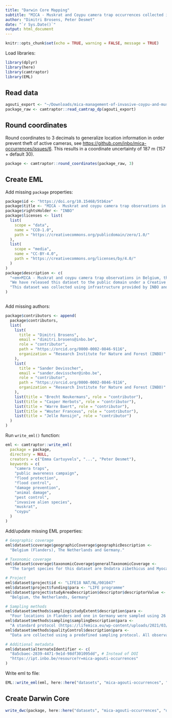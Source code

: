 ```yaml
---
title: "Darwin Core Mapping"
subtitle: "MICA - Muskrat and Coypu camera trap occurrences collected in Belgium, the Netherlands and Germany"
author: "Dimitri Brosens, Peter Desmet"
date: "`r Sys.Date()`"
output: html_document  
---
```


```r
knitr::opts_chunk$set(echo = TRUE, warning = FALSE, message = TRUE)
```

Load libraries:

```r
library(dplyr)
library(here)
library(camtraptor)
library(EML)
```

## Read data

```r
agouti_export <- "~/Downloads/mica-management-of-invasive-coypu-and-muskrat-in-europe-20230601061026/datapackage.json"
package_raw <- camtraptor::read_camtrap_dp(agouti_export)
```

## Round coordinates

Round coordinates to 3 decimals to generalize location information in order prevent theft of active cameras, see <https://github.com/inbo/mica-occurrences/issues/6>. This results in a coordinate uncertainty of 187 m (157 + default 30).

```r
package <- camtraptor::round_coordinates(package_raw, 3)
```

## Create EML

Add missing `package` properties:

```r
package$id <- "https://doi.org/10.15468/5tb6ze"
package$title <- "MICA - Muskrat and coypu camera trap observations in Belgium, the Netherlands and Germany"
package$rightsHolder <- "INBO"
package$licenses <- list(
  list(
    scope = "data",
    name = "CC0-1.0",
    path = "https://creativecommons.org/publicdomain/zero/1.0/"
  ),
  list(
    scope = "media",
    name = "CC-BY-4.0",
    path = "https://creativecommons.org/licenses/by/4.0/"
  )
)
package$description <- c(
  "<em>MICA - Muskrat and coypu camera trap observations in Belgium, the Netherlands and Germany</em> is an occurrence dataset published by the Research Institute of Nature and Forest (INBO). It is part of the LIFE project MICA, in which innovative techniques are tested for a more efficient control of muskrat and coypu populations, both invasive species. The dataset contains camera trap observations of muskrat and coypu, as well as many other observed species. Issues with the dataset can be reported at <a href=\"https://github.com/inbo/mica-occurrences/issues\">https://github.com/inbo/mica-occurrences/issues</a>",
  "We have released this dataset to the public domain under a Creative Commons Zero waiver. We would appreciate it if you follow the INBO norms for data use (https://www.inbo.be/en/norms-data-use) when using the data. If you have any questions regarding this dataset, don't hesitate to contact us via the contact information provided in the metadata or via opendata@inbo.be.",
  "This dataset was collected using infrastructure provided by INBO and funded by Research Foundation - Flanders (FWO) as part of the Belgian contribution to LifeWatch. The data were collected as part of the MICA project, which received funding from the European Union’s LIFE Environment sub-programme under the grant agreement LIFE18 NAT/NL/001047. The dataset was published with funding from Stichting NLBIF - Netherlands Biodiversity Information Facility."
)
```


```r
```

Add missing authors:

```r
package$contributors <- append(
  package$contributors,
  list(
    list(
      title = "Dimitri Brosens",
      email = "dimitri.brosens@inbo.be",
      role = "contributor",
      path = "https://orcid.org/0000-0002-0846-9116",
      organization = "Research Institute for Nature and Forest (INBO)"
    ),
    list(
      title = "Sander Devisscher",
      email = "sander.devisscher@inbo.be",
      role = "contributor",
      path = "https://orcid.org/0000-0002-0846-9116",
      organization = "Research Institute for Nature and Forest (INBO)"
    ),
    list(title = "Brecht Neukermans", role = "contributor"),
    list(title = "Casper Herbots", role = "contributor"),
    list(title = "Warre Baert", role = "contributor"),
    list(title = "Wouter Franceus", role = "contributor"),
    list(title = "Jelle Ronsijn", role = "contributor")
  )
)
```

Run `write_eml()` function:

```r
eml <- camtraptor::write_eml(
  package = package,
  directory = NULL,
  creators = c("Emma Cartuyvels", "...", "Peter Desmet"),
  keywords = c(
    "camera traps",
    "public awareness campaign",
    "flood protection",
    "flood control",
    "damage prevention",
    "animal damage",
    "pest control",
    "invasive alien species",
    "muskrat",
    "coypu"
  )
)
```

Add/update missing EML properties:

```r
# Geographic coverage
eml$dataset$coverage$geographicCoverage$geographicDescription <-
  "Belgium (Flanders), The Netherlands and Germany."

# Taxonomic coverage
eml$dataset$coverage$taxonomicCoverage$generalTaxonomicCoverage <-
  "The target species for this dataset are Ondatra zibethicus and Myocastor coypus, but many other species have been observed as well."

# Project
eml$dataset$project$id <- "LIFE18 NAT/NL/001047"
eml$dataset$project$funding$para <- "LIFE programme"
eml$dataset$project$studyAreaDescription$descriptor$descriptorValue <- 
  "Belgium, the Netherlands, Germany"

# Sampling methods
eml$dataset$methods$sampling$studyExtent$description$para <-
  "Four locations in Flanders and one in Germany were sampled using 26 camera traps in Flanders and 7 in Germany. These camera traps were located in areas where the presence of muskrat and/or coypu was suspected. The camera traps are motion triggered and therefore also collected images of other animals found in these locations."
eml$dataset$methods$sampling$samplingDescription$para <-
  "A standard protocol (https://lifemica.eu/wp-content/uploads/2021/03/Protocol-camera-traps.pdf) was followed to choose the location for the traps. The setup of camera traps was standardised for water habitat. Subsequently, 33 camera traps were deployed in four locations in Flanders and one in Germany. Once a month images were collected from the camera traps and uploaded to Agouti. Project members scored the images in Agouti."
eml$dataset$methods$qualityControl$description$para <-
  "Data are collected using a predefined sampling protocol. All observations of muskrats, coypu, brown rats and European water voles are cross-validated by experienced project members."

# Additional metadata
eml$dataset$alternateIdentifier <- c(
  "8a5cbaec-2839-4471-9e1d-98df301095dd", # Instead of DOI
  "https://ipt.inbo.be/resource?r=mica-agouti-occurrences"
)
```

Write eml to file:

```r
EML::write_eml(eml, here::here("datasets", "mica-agouti-occurrences", "data", "processed", "eml.xml"))
```

## Create Darwin Core

```r
write_dwc(package, here::here("datasets", "mica-agouti-occurrences", "data", "processed"))
```
